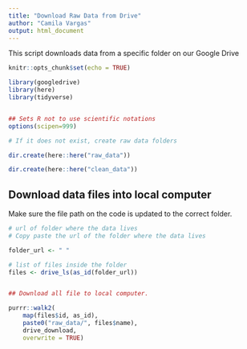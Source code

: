 ```yaml
---
title: "Download Raw Data from Drive"
author: "Camila Vargas"
output: html_document
---
```


This script downloads data from a specific folder on our Google Drive

```r
knitr::opts_chunk$set(echo = TRUE)

library(googledrive)
library(here)
library(tidyverse)


## Sets R not to use scientific notations
options(scipen=999) 

# If it does not exist, create raw data folders 

dir.create(here::here("raw_data"))

dir.create(here::here("clean_data"))


```

## Download data files into local computer

Make sure the file path on the code is updated to the correct folder.


```r
# url of folder where the data lives
# Copy paste the url of the folder where the data lives

folder_url <- " "

# list of files inside the folder
files <- drive_ls(as_id(folder_url))


## Download all file to local computer. 

purrr::walk2(
    map(files$id, as_id),
    paste0("raw_data/", files$name),
    drive_download,
    overwrite = TRUE)

```

